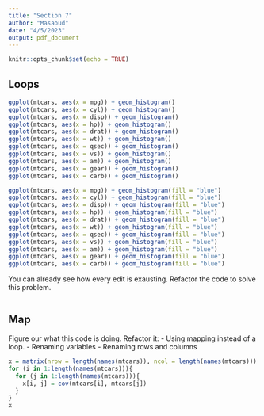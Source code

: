 ```yaml
---
title: "Section 7"
author: "Masaoud"
date: "4/5/2023"
output: pdf_document
---
```


```r
knitr::opts_chunk$set(echo = TRUE)
```

## Loops


```r
ggplot(mtcars, aes(x = mpg)) + geom_histogram()
ggplot(mtcars, aes(x = cyl)) + geom_histogram()
ggplot(mtcars, aes(x = disp)) + geom_histogram()
ggplot(mtcars, aes(x = hp)) + geom_histogram()
ggplot(mtcars, aes(x = drat)) + geom_histogram()
ggplot(mtcars, aes(x = wt)) + geom_histogram()
ggplot(mtcars, aes(x = qsec)) + geom_histogram()
ggplot(mtcars, aes(x = vs)) + geom_histogram()
ggplot(mtcars, aes(x = am)) + geom_histogram()
ggplot(mtcars, aes(x = gear)) + geom_histogram()
ggplot(mtcars, aes(x = carb)) + geom_histogram()
```


```r
ggplot(mtcars, aes(x = mpg)) + geom_histogram(fill = "blue")
ggplot(mtcars, aes(x = cyl)) + geom_histogram(fill = "blue")
ggplot(mtcars, aes(x = disp)) + geom_histogram(fill = "blue")
ggplot(mtcars, aes(x = hp)) + geom_histogram(fill = "blue")
ggplot(mtcars, aes(x = drat)) + geom_histogram(fill = "blue")
ggplot(mtcars, aes(x = wt)) + geom_histogram(fill = "blue")
ggplot(mtcars, aes(x = qsec)) + geom_histogram(fill = "blue")
ggplot(mtcars, aes(x = vs)) + geom_histogram(fill = "blue")
ggplot(mtcars, aes(x = am)) + geom_histogram(fill = "blue")
ggplot(mtcars, aes(x = gear)) + geom_histogram(fill = "blue")
ggplot(mtcars, aes(x = carb)) + geom_histogram(fill = "blue")
```

You can already see how every edit is exausting. Refactor the code to solve this problem. 

```r

```


\newpage

## Map

Figure our what this code is doing. Refactor it:
- Using mapping instead of a loop.
- Renaming variables
- Renaming rows and columns

```r
x = matrix(nrow = length(names(mtcars)), ncol = length(names(mtcars)))
for (i in 1:length(names(mtcars))){
  for (j in 1:length(names(mtcars))){
    x[i, j] = cov(mtcars[i], mtcars[j])
  }
}
x
```





